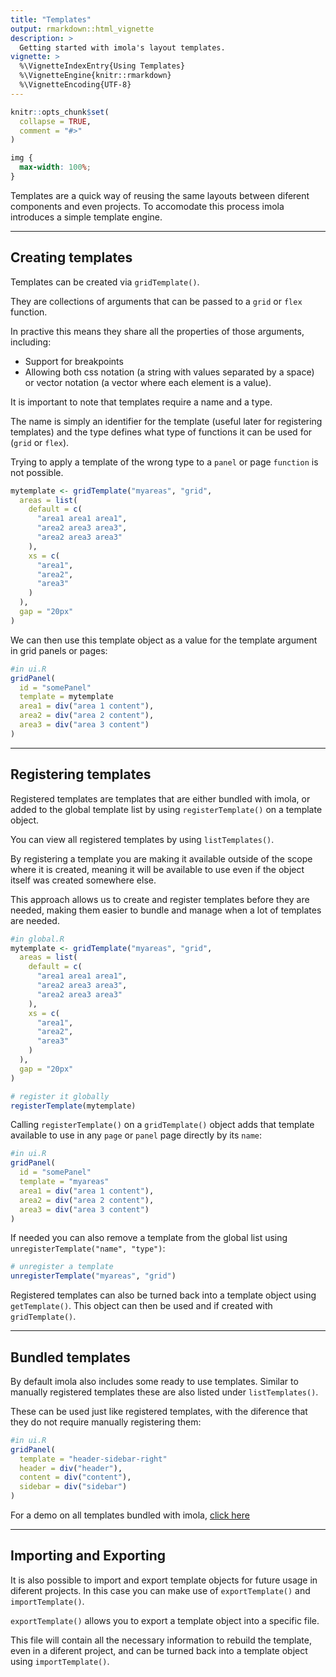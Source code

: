 ```yaml
---
title: "Templates"
output: rmarkdown::html_vignette
description: >
  Getting started with imola's layout templates.
vignette: >
  %\VignetteIndexEntry{Using Templates}
  %\VignetteEngine{knitr::rmarkdown}
  %\VignetteEncoding{UTF-8}
---
```


```r
knitr::opts_chunk$set(
  collapse = TRUE,
  comment = "#>"
)
```

```css
img {
  max-width: 100%;
}
```

Templates are a quick way of reusing the same layouts between diferent components and even projects. To accomodate this process imola introduces a simple template engine.

---

## Creating templates

Templates can be created via `gridTemplate()`.

They are collections of arguments that can be passed to a `grid` or `flex` function.

In practive this means they share all the properties of those arguments, including:

 -   Support for breakpoints
 -   Allowing both css notation (a string with values separated by a space) or vector notation (a vector where each element is a value).

It is important to note that templates require a name and a type.

The name is simply an identifier for the template (useful later for registering templates) and the type defines what type of functions it can be used for (`grid` or `flex`).

Trying to apply a template of the wrong type to a `panel` or page `function` is not possible.

``` r
mytemplate <- gridTemplate("myareas", "grid",
  areas = list(
    default = c(
      "area1 area1 area1",
      "area2 area3 area3",
      "area2 area3 area3"
    ),
    xs = c(
      "area1",
      "area2",
      "area3"
    )
  ),
  gap = "20px"
)
```

We can then use this template object as a value for the template argument in grid panels or pages:

``` r
#in ui.R
gridPanel(
  id = "somePanel"
  template = mytemplate
  area1 = div("area 1 content"),
  area2 = div("area 2 content"),
  area3 = div("area 3 content")
)
```

---

## Registering templates

Registered templates are templates that are either bundled with imola, or added to the global template list by using `registerTemplate()` on a template object.

You can view all registered templates by using `listTemplates()`.

By registering a template you are making it available outside of the scope where it is created, meaning it will be available to use even if the object itself was created somewhere else.

This approach allows us to create and register templates before they are needed, making them easier to bundle and manage when a lot of templates are needed.

``` r
#in global.R
mytemplate <- gridTemplate("myareas", "grid",
  areas = list(
    default = c(
      "area1 area1 area1",
      "area2 area3 area3",
      "area2 area3 area3"
    ),
    xs = c(
      "area1",
      "area2",
      "area3"
    )
  ),
  gap = "20px"
)

# register it globally
registerTemplate(mytemplate)
```

Calling `registerTemplate()` on a `gridTemplate()` object adds that template available to use in any `page` or `panel` page directly by its `name`:

``` r
#in ui.R
gridPanel(
  id = "somePanel"
  template = "myareas"
  area1 = div("area 1 content"),
  area2 = div("area 2 content"),
  area3 = div("area 3 content")
)
```

If needed you can also remove a template from the global list using `unregisterTemplate("name", "type")`:

``` r
# unregister a template
unregisterTemplate("myareas", "grid")
```

Registered templates can also be turned back into a template object using `getTemplate()`. This object can then be used and if created with `gridTemplate()`.

---

## Bundled templates

By default imola also includes some ready to use templates. Similar to manually registered templates these are also listed under `listTemplates()`.

These can be used just like registered templates, with the diference that they do not require manually registering them:

``` r
#in ui.R
gridPanel(
  template = "header-sidebar-right"
  header = div("header"),
  content = div("content"),
  sidebar = div("sidebar")
)
```

For a demo on all templates bundled with imola, [click here](https://sparktuga.shinyapps.io/imolatemplates/)

---

## Importing and Exporting

It is also possible to import and export template objects for future usage in diferent projects. In this case you can make use of `exportTemplate()` and `importTemplate()`.

`exportTemplate()` allows you to export a template object into a specific file.

This file will contain all the necessary information to rebuild the template, even in a diferent project, and can be turned back into a template object using `importTemplate()`.
